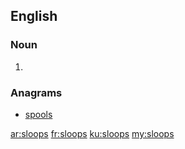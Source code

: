 ==English==

===Noun===
{{head|en}}

# {{plural of|sloop}}

===Anagrams===
* [[spools#English|spools]]

[[ar:sloops]]
[[fr:sloops]]
[[ku:sloops]]
[[my:sloops]]